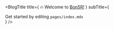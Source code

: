 
<PageTitle title="Welcome to Bon5R!" />

<BlogTitle
  title={
    <span>
      🔥 Welcome to <a href="https://bon5r.com">Bon5R!</a>
    </span>
  }
  subTitle={
    <div>
      Get started by editing <code>pages/index.mdx</code>
    </div>
  }
/>

<Post
  title="Hello World!"
  date="3/14/15"
  description="This is an example post, demonstrating the power
  of Bon5R. It displays some features that are included in this project."
  href="/hello-world"
/>

<Post
  title="Bon5R Documentation"
  date="3/14/15"
  description="Vist the documentation page to learn more about Bon5R and customize your application."
  href="https://bon5r.com/docs/getting-started/installation"
/>

<Footer />
